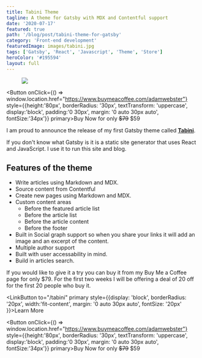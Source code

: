 ```yaml
---
title: Tabini Theme
tagline: A theme for Gatsby with MDX and Contentful support
date: '2020-07-17'
featured: true
path: '/blog/post/tabini-theme-for-gatsby'
category: 'Front-end development'
featuredImage: images/tabini.jpg
tags: ['Gatsby', 'React', 'Javascript', 'Theme', 'Store']
heroColor: '#195594'
layout: full
---
```


 <figure>

![](/images/tabini01.jpg)

</figure>

<Button  onClick={() => window.location.href="https://www.buymeacoffee.com/adamwebster"} style={{height:'80px', borderRadius: '30px', textTransform: 'uppercase', display:'block', padding:'0 30px', margin: '0 auto 30px auto', fontSize:'34px'}} primary>Buy Now for only <strike>$79</strike> $59</Button>

I am proud to announce the release of my first Gatsby theme called [**Tabini**](https://gatsbytheme.adamwebster.me/tabini).



If you don't know what Gatsby is it is a static site generator that uses React and JavaScript.  I use it to run this site and blog.


## Features of the theme

- Write articles using Markdown and MDX.
- Source content from Contentful
- Create new pages using Markdown and MDX.
- Custom content areas
  - Before the featured article list
  - Before the article list
  - Before the article content
  - Before the footer
- Built in Social graph support so when you share your links it will add an image and an excerpt of the content.
- Multiple author support
- Built with user accessability in mind.
- Build in articles search.


If you would like to give it a try you can buy it from my Buy Me a Coffee page for only $79.  For the first two weeks I will be offering a deal of 20 off for the first 20 people who buy it.  

<LinkButton to="/tabini" primary style={{display: 'block', borderRadius: '20px', width:'fit-content', margin: '0 auto 30px auto', fontSize: '20px' }}>Learn More</LinkButton>

<Button  onClick={() => window.location.href="https://www.buymeacoffee.com/adamwebster"} style={{height:'80px', borderRadius: '30px', textTransform: 'uppercase', display:'block', padding:'0 30px', margin: '0 auto 30px auto', fontSize:'34px'}} primary>Buy Now for only <strike>$79</strike> $59</Button>

<BuyMeACoffeeWidget />

